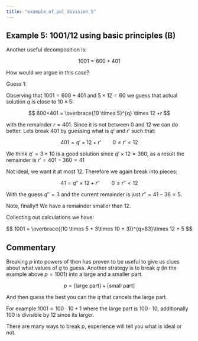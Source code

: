 ---
title: "example_of_pol_division_5"
---

## Example 5: $1001/12$ using basic principles (B)

Another useful decomposition is:

$$ 1001=600+401 $$

How would we argue in this case?

Guess 1:

Observing that $1001=600+401$ and $5\times 12 =60$ we guess that actual solution $q$ is close to $10\times 5$:

$$ 600+401 = \overbrace{10 \times 5}^{q} \times 12 +r $$

with the remainder $r=401$. Since it is not between $0$ and $12$ we can do better. Lets break $401$ by guessing what is $q'$ and $r'$ such that:

$$ 401 = q'\times 12 + r' \qquad 0\leq r'<12 $$

We think $q'=3\times10$ is a good solution since $q'\times 12 = 360$, as a result the remainder is $r'=401-360=41$

Not ideal, we want it at most $12$. Therefore we again break into pieces:

$$ 41 = q''\times 12 + r'' \qquad 0\leq r''<12 $$

With the guess $q''=3$ and the current remainder is just $r''=41-36=5$.

Note, finally!! We have a remainder smaller than $12$.

Collecting out calculations we have:

$$ 1001 = \overbrace{(10 \times 5 + 3\times 10 + 3)}^{q=83}\times 12 + 5 $$

## Commentary

Breaking $p$ into powers of then has proven to be useful to give us clues about what values of $q$ to guess. Another strategy is to break $q$ (in the example above $p=1001$) into a large and a smaller part.

$$ p=[\text{large part}]+[\text{small part}]  $$

And then guess the best you can the $q$ that cancels the large part.

For example $1001=100\cdot 10+1$ where the large part is $100\cdot10$, additionally $100$ is divisible by $12$ since its larger.

There are many ways to break $p$, experience will tell you what is ideal or not.
